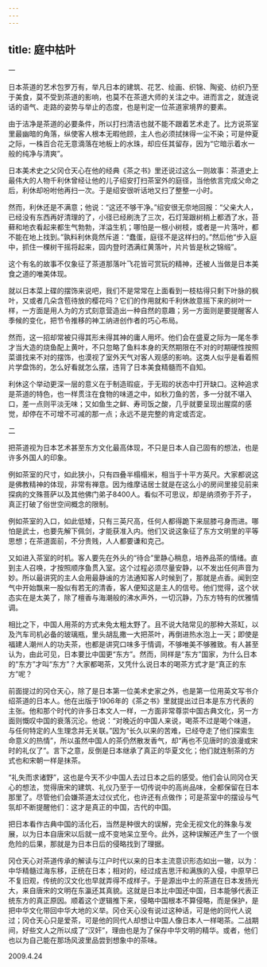 ```yaml
---
---
---
```

title: 庭中枯叶
---




一

日本茶道的艺术包罗万有，举凡日本的建筑、花艺、绘画、织锦、陶瓷、纺织乃至于美食，莫不受到茶道的影响，也莫不在茶道大师的关注之中。进而言之，就连说话的语气、走路的姿势与举止的态度，也是判定一位茶道家境界的要素。

由于洁净是茶道的必要条件，所以打扫清洁也就不能不跟着艺术走了。比方说茶室里最幽暗的角落，纵使客人根本无暇他顾，主人也必须拭抹得一尘不染；可是仲夏之际，一株百合花无意滴落在地板上的水珠，却应任其留存，因为“它暗示着水一般的纯净与清爽”。

日本美术史之父冈仓天心在他的经典《茶之书》里还说过这么一则故事：茶道史上最伟大的人物千利休曾经让他的儿子绍安打扫茶室外的庭径，当他依言完成父命之后，利休却吩咐他再扫一次。于是绍安很听话地又扫了整整一小时。

然而，利休还是不满意；他说：“这还不够干净。”绍安很无奈地回报：“父亲大人，已经没有东西再好清理的了，小径已经刷洗了三次，石灯笼跟树梢上都洒了水，苔藓和地衣看起来都生气勃勃，洋溢生机；哪怕是一根小树枝，或者是一片落叶，都不能在地上找到。”孰料利休竟然斥道：“蠢蛋，庭径不是这样扫的。”然后他“步入庭中，抓住一棵树干摇将起来，园内登时洒满红黄落叶，片片皆是秋之锦缎”。

这个有名的故事不仅象征了茶道那落叶飞花皆可赏玩的精神，还被人当做是日本美食之道的唯美体现。

就以日本菜上碟的摆饰来说吧，我们不是常常在上面看到一枝枯得只剩下叶脉的枫叶，又或者几朵含苞待放的樱花吗？它们的作用就和千利休故意摇下来的树叶一样，一方面是用人为的方式刻意营造出一种自然的意趣；另一方面则是要提醒客人季候的变化，把节令推移的神工纳进创作者的巧心布局。

然而，这一招却常被只得其形未得其神的庸人用坏。他们会在盛夏之际为一尾冬季才当大造的烧鱼配上黄叶，不只忽略了鱼料本身的天然期限在不对的时期硬性按照菜谱找来不对的摆饰，也漠视了室外天气对客人观感的影响。这类人似乎是看着照片学盘饰的，怎么好看就怎么摆，违背了日本美食精髓而不自知。

利休这个举动更深一层的意义在于制造瑕疵，于无瑕的状态中打开缺口。这种追求是茶道的特色，也一样贯注在食物的味道之中，如秋刀鱼的苦，多一分就不堪入口，差一点则平淡无味；又如鱼生之鲜、寿司饭之酸，几乎就要呈现出腥腐的感觉，却停在不可增不可减的那一点；永远不是完整的肯定或否定。

二

把茶道视为日本艺术甚至东方文化最高体现，不只是日本人自己固有的想法，也是许多外国人的印象。

例如茶室的尺寸，如此狭小，只有四叠半榻榻米，相当于十平方英尺。大家都说这是佛教精神的体现，非常有禅意。因为维摩诘居士就是在这么小的房间里接见前来探病的文殊菩萨以及其他佛门弟子8400人。看似不可思议，却是纳须弥于芥子，真正打破了俗世空间概念的限制。

例如茶室的入口，如此低矮，只有三英尺高，任何人都得跪下来屈膝弓身而进。哪怕是武士，也要先解下佩剑，才能获准入内。他们又说这象征了东方文明里的平等思想；在茶道面前，不分贵贱，人人都要谦和克己。

又如进入茶室的时机。客人要先在外头的“待合”里静心稍息，培养品茶的情绪。直到主人召唤，才按照顺序鱼贯入室。这个过程必须尽量安静，以不发出任何声音为妙。所以最讲究的主人会用最静谧的方法通知客人时候到了，那就是点香。闻到空气中开始飘来一股似有若无的清香，客人便知这是主人的信号。他们觉得，这个状态实在是太美了，除了檀香与海潮般的沸水声外，一切沉静，乃东方特有的优雅情调。

相比之下，中国人用茶的方式未免太粗太野了。且不说大陆常见的那种大茶缸，以及汽车司机必备的玻璃瓶，里头胡乱撒一大把茶叶，再倒进热水泡上一天；即使是福建人潮州人的功夫茶，也都是讲究口味多于情调，不够唯美不够雅致。有人甚至认为，由此可见，日本要比中国更“东方”。然而，同样是“东方”国家，为什么日本的“东方”才叫“东方”？大家都喝茶，又凭什么说日本的喝茶方式才是“真正的东方”呢？

前面提过的冈仓天心，除了是日本第一位美术史家之外，也是第一位用英文写书介绍茶道的日本人。他在出版于1906年的《茶之书》里就提出过日本是东方代表的主张。他和那个时代的许多日本文人一样，一方面非常尊崇中国古典文化，另一方面则慨叹中国的衰落沉沦。他说：“对晚近的中国人来说，喝茶不过是喝个味道，与任何特定的人生理念并无关联。”因为“长久以来的苦难，已经夺走了他们探索生命意义的热情”，所以虽然中国人的茶仍然散发香气，却“再也不见唐时的浪漫或宋时的礼仪了”。言下之意，反倒是日本继承了真正的华夏文化；他们就连制茶的方式也和宋朝一样是抹茶。

“礼失而求诸野”，这也是今天不少中国人去过日本之后的感受。他们会认同冈仓天心的想法，觉得唐宋的建筑、礼仪乃至于一切传说中的高尚品味，全都保留在日本那里了。尽管他们会嫌茶道太过仪式化，也许还有点做作；可是茶室中的摆设与气氛却不断提醒他们：这才是真正的中国，古代的中国。

把日本看作古典中国的活化石，当然是种很大的误解，完全无视文化的殊象与发展，以为日本自唐宋以后就一成不变地呆立至今。此外，这种误解还产生了一个很危险的后果，那就是为日本日后的侵略找到了理据。

冈仓天心对茶道传承的解读与江户时代以来的日本主流意识形态如出一辙，以为：中华精髓过海东移，正统在日本；相对的，经过成吉思汗和满族的入侵，中原早已不复旧观，传统的汉文化也早就弄得不成样子。于是源出中土的茶道在日本发扬光大，来自唐宋的文明在东瀛还其真貌。这就是日本比中国还中国，日本能够代表正统东方的真正原因。顺着这个逻辑推下来，侵略中国根本不算侵略，而是保护，是把中华文化带回中华大地的义举。冈仓天心没有说过这种话，可是他的同代人说过；冈仓天心只是爱茶，可是他的同代人却想让中国人像日本人一样喝茶。二战期间，好些文人之所以成了“汉奸”，理由也是为了保存中华文明的精华。或者，他们也以为自己能在那场风波里品尝到想象中的茶味。





2009.4.24